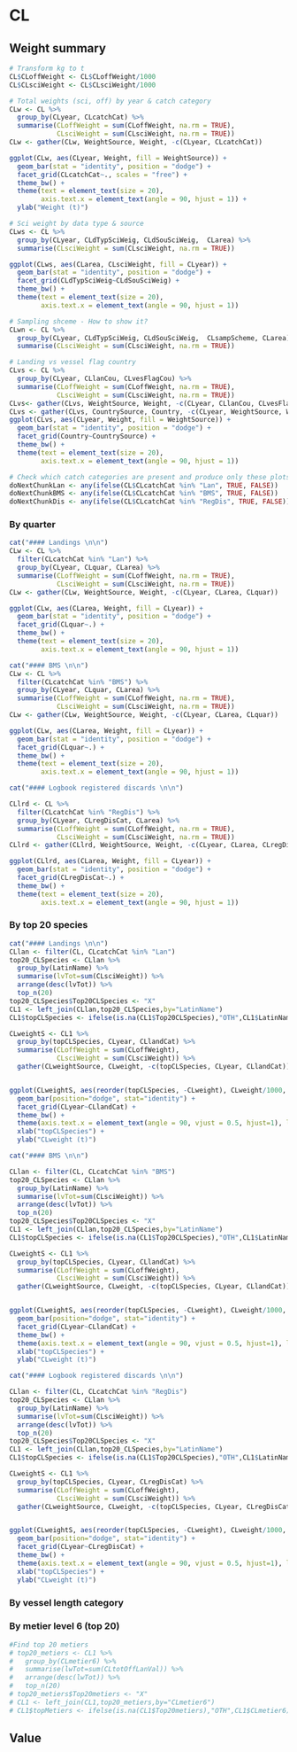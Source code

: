 
# CL 

## Weight summary 


```r
# Transform kg to t 
CL$CLoffWeight <- CL$CLoffWeight/1000
CL$CLsciWeight <- CL$CLsciWeight/1000

```



```r

# Total weights (sci, off) by year & catch category 
CLw <- CL %>%
  group_by(CLyear, CLcatchCat) %>%
  summarise(CLoffWeight = sum(CLoffWeight, na.rm = TRUE),
            CLsciWeight = sum(CLsciWeight, na.rm = TRUE))
CLw <- gather(CLw, WeightSource, Weight, -c(CLyear, CLcatchCat))

ggplot(CLw, aes(CLyear, Weight, fill = WeightSource)) +
  geom_bar(stat = "identity", position = "dodge") +
  facet_grid(CLcatchCat~., scales = "free") +
  theme_bw() +
  theme(text = element_text(size = 20),
        axis.text.x = element_text(angle = 90, hjust = 1)) +
  ylab("Weight (t)")
```

```r
# Sci weight by data type & source 
CLws <- CL %>%
  group_by(CLyear, CLdTypSciWeig, CLdSouSciWeig,  CLarea) %>%
  summarise(CLsciWeight = sum(CLsciWeight, na.rm = TRUE))

ggplot(CLws, aes(CLarea, CLsciWeight, fill = CLyear)) +
  geom_bar(stat = "identity", position = "dodge") +
  facet_grid(CLdTypSciWeig~CLdSouSciWeig) +
  theme_bw() +
  theme(text = element_text(size = 20),
        axis.text.x = element_text(angle = 90, hjust = 1)) 

```

```r

# Sampling shceme - How to show it? 
CLwn <- CL %>%
  group_by(CLyear, CLdTypSciWeig, CLdSouSciWeig,  CLsampScheme, CLarea) %>%
  summarise(CLsciWeight = sum(CLsciWeight, na.rm = TRUE))
```


```r
# Landing vs vessel flag country 
CLvs <- CL %>%
  group_by(CLyear, CLlanCou, CLvesFlagCou) %>%
  summarise(CLoffWeight = sum(CLoffWeight, na.rm = TRUE),
            CLsciWeight = sum(CLsciWeight, na.rm = TRUE))
CLvs<- gather(CLvs, WeightSource, Weight, -c(CLyear, CLlanCou, CLvesFlagCou))
CLvs <- gather(CLvs, CountrySource, Country, -c(CLyear, WeightSource, Weight))
ggplot(CLvs, aes(CLyear, Weight, fill = WeightSource)) +
  geom_bar(stat = "identity", position = "dodge") +
  facet_grid(Country~CountrySource) +
  theme_bw() +
  theme(text = element_text(size = 20),
        axis.text.x = element_text(angle = 90, hjust = 1)) 

```
```r
# Check which catch categories are present and produce only these plots 
doNextChunkLan <- any(ifelse(CL$CLcatchCat %in% "Lan", TRUE, FALSE))
doNextChunkBMS <- any(ifelse(CL$CLcatchCat %in% "BMS", TRUE, FALSE))
doNextChunkDis <- any(ifelse(CL$CLcatchCat %in% "RegDis", TRUE, FALSE))
```



### By quarter 

```r

cat("#### Landings \n\n")
CLw <- CL %>%
  filter(CLcatchCat %in% "Lan") %>%
  group_by(CLyear, CLquar, CLarea) %>%
  summarise(CLoffWeight = sum(CLoffWeight, na.rm = TRUE),
            CLsciWeight = sum(CLsciWeight, na.rm = TRUE))
CLw <- gather(CLw, WeightSource, Weight, -c(CLyear, CLarea, CLquar))

ggplot(CLw, aes(CLarea, Weight, fill = CLyear)) +
  geom_bar(stat = "identity", position = "dodge") +
  facet_grid(CLquar~.) +
  theme_bw() +
  theme(text = element_text(size = 20),
        axis.text.x = element_text(angle = 90, hjust = 1)) 
```

```r
cat("#### BMS \n\n")
CLw <- CL %>%
  filter(CLcatchCat %in% "BMS") %>%
  group_by(CLyear, CLquar, CLarea) %>%
  summarise(CLoffWeight = sum(CLoffWeight, na.rm = TRUE),
            CLsciWeight = sum(CLsciWeight, na.rm = TRUE))
CLw <- gather(CLw, WeightSource, Weight, -c(CLyear, CLarea, CLquar))

ggplot(CLw, aes(CLarea, Weight, fill = CLyear)) +
  geom_bar(stat = "identity", position = "dodge") +
  facet_grid(CLquar~.) +
  theme_bw() +
  theme(text = element_text(size = 20),
        axis.text.x = element_text(angle = 90, hjust = 1)) 
```



```r
cat("#### Logbook registered discards \n\n")

CLlrd <- CL %>%
  filter(CLcatchCat %in% "RegDis") %>%
  group_by(CLyear, CLregDisCat, CLarea) %>%
  summarise(CLoffWeight = sum(CLoffWeight, na.rm = TRUE),
            CLsciWeight = sum(CLsciWeight, na.rm = TRUE))
CLlrd <- gather(CLlrd, WeightSource, Weight, -c(CLyear, CLarea, CLregDisCat))

ggplot(CLlrd, aes(CLarea, Weight, fill = CLyear)) +
  geom_bar(stat = "identity", position = "dodge") +
  facet_grid(CLregDisCat~.) +
  theme_bw() +
  theme(text = element_text(size = 20),
        axis.text.x = element_text(angle = 90, hjust = 1)) 
```

### By top 20 species

```r

cat("#### Landings \n\n")
CLlan <- filter(CL, CLcatchCat %in% "Lan")
top20_CLSpecies <- CLlan %>%
  group_by(LatinName) %>%
  summarise(lvTot=sum(CLsciWeight)) %>%
  arrange(desc(lvTot)) %>%
  top_n(20)
top20_CLSpecies$Top20CLSpecies <- "X"
CL1 <- left_join(CLlan,top20_CLSpecies,by="LatinName")
CL1$topCLSpecies <- ifelse(is.na(CL1$Top20CLSpecies),"OTH",CL1$LatinName)

CLweightS <- CL1 %>%
  group_by(topCLSpecies, CLyear, CLlandCat) %>%
  summarise(CLoffWeight = sum(CLoffWeight),
            CLsciWeight = sum(CLsciWeight)) %>%
  gather(CLweightSource, CLweight, -c(topCLSpecies, CLyear, CLlandCat))


ggplot(CLweightS, aes(reorder(topCLSpecies, -CLweight), CLweight/1000, fill = CLweightSource)) +
  geom_bar(position="dodge", stat="identity") +
  facet_grid(CLyear~CLlandCat) +
  theme_bw() +
  theme(axis.text.x = element_text(angle = 90, vjust = 0.5, hjust=1), legend.key.size = unit(2, 'cm'))+
  xlab("topCLSpecies") +
  ylab("CLweight (t)")

```




```r

cat("#### BMS \n\n")

CLlan <- filter(CL, CLcatchCat %in% "BMS")
top20_CLSpecies <- CLlan %>%
  group_by(LatinName) %>%
  summarise(lvTot=sum(CLsciWeight)) %>%
  arrange(desc(lvTot)) %>%
  top_n(20)
top20_CLSpecies$Top20CLSpecies <- "X"
CL1 <- left_join(CLlan,top20_CLSpecies,by="LatinName")
CL1$topCLSpecies <- ifelse(is.na(CL1$Top20CLSpecies),"OTH",CL1$LatinName)

CLweightS <- CL1 %>%
  group_by(topCLSpecies, CLyear, CLlandCat) %>%
  summarise(CLoffWeight = sum(CLoffWeight),
            CLsciWeight = sum(CLsciWeight)) %>%
  gather(CLweightSource, CLweight, -c(topCLSpecies, CLyear, CLlandCat))


ggplot(CLweightS, aes(reorder(topCLSpecies, -CLweight), CLweight/1000, fill = CLweightSource)) +
  geom_bar(position="dodge", stat="identity") +
  facet_grid(CLyear~CLlandCat) +
  theme_bw() +
  theme(axis.text.x = element_text(angle = 90, vjust = 0.5, hjust=1), legend.key.size = unit(2, 'cm'))+
  xlab("topCLSpecies") +
  ylab("CLweight (t)")

```

```r

cat("#### Logbook registered discards \n\n")

CLlan <- filter(CL, CLcatchCat %in% "RegDis")
top20_CLSpecies <- CLlan %>%
  group_by(LatinName) %>%
  summarise(lvTot=sum(CLsciWeight)) %>%
  arrange(desc(lvTot)) %>%
  top_n(20)
top20_CLSpecies$Top20CLSpecies <- "X"
CL1 <- left_join(CLlan,top20_CLSpecies,by="LatinName")
CL1$topCLSpecies <- ifelse(is.na(CL1$Top20CLSpecies),"OTH",CL1$LatinName)

CLweightS <- CL1 %>%
  group_by(topCLSpecies, CLyear, CLregDisCat) %>%
  summarise(CLoffWeight = sum(CLoffWeight),
            CLsciWeight = sum(CLsciWeight)) %>%
  gather(CLweightSource, CLweight, -c(topCLSpecies, CLyear, CLregDisCat))


ggplot(CLweightS, aes(reorder(topCLSpecies, -CLweight), CLweight/1000, fill = CLweightSource)) +
  geom_bar(position="dodge", stat="identity") +
  facet_grid(CLyear~CLregDisCat) +
  theme_bw() +
  theme(axis.text.x = element_text(angle = 90, vjust = 0.5, hjust=1), legend.key.size = unit(2, 'cm'))+
  xlab("topCLSpecies") +
  ylab("CLweight (t)")

```


### By vessel length category 



### By metier level 6 (top 20)

```r
#Find top 20 metiers
# top20_metiers <- CL1 %>%
#   group_by(CLmetier6) %>%
#   summarise(lwTot=sum(CLtotOffLanVal)) %>%
#   arrange(desc(lwTot)) %>%
#   top_n(20)
# top20_metiers$Top20metiers <- "X"
# CL1 <- left_join(CL1,top20_metiers,by="CLmetier6")
# CL1$topMetiers <- ifelse(is.na(CL1$Top20metiers),"OTH",CL1$CLmetier6)

```



## Value 


```r

```




